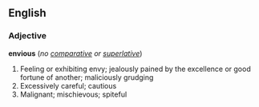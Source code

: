 ==English==

===Adjective===
'''envious''' (''no [[comparative]] or [[superlative]]'')

# Feeling or exhibiting envy; jealously pained by the excellence or good fortune of another;    maliciously grudging
# Excessively careful; cautious
# Malignant; mischievous; spiteful